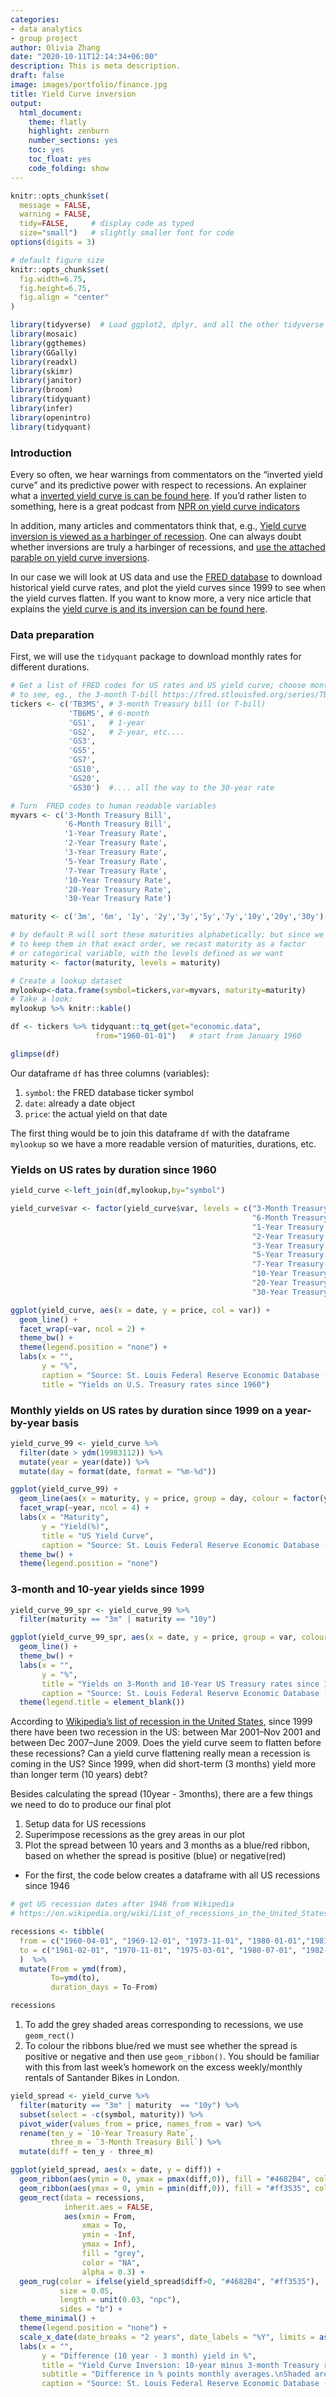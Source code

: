 ```yaml
---
categories:
- data analytics
- group project
author: Olivia Zhang
date: "2020-10-11T12:14:34+06:00"
description: This is meta description.
draft: false
image: images/portfolio/finance.jpg
title: Yield Curve inversion
output:
  html_document:
    theme: flatly
    highlight: zenburn
    number_sections: yes
    toc: yes
    toc_float: yes
    code_folding: show
---
```


```r
knitr::opts_chunk$set(
  message = FALSE, 
  warning = FALSE, 
  tidy=FALSE,     # display code as typed
  size="small")   # slightly smaller font for code
options(digits = 3)

# default figure size
knitr::opts_chunk$set(
  fig.width=6.75, 
  fig.height=6.75,
  fig.align = "center"
)
```


```r
library(tidyverse)  # Load ggplot2, dplyr, and all the other tidyverse packages
library(mosaic)
library(ggthemes)
library(GGally)
library(readxl)
library(skimr)
library(janitor)
library(broom)
library(tidyquant)
library(infer)
library(openintro)
library(tidyquant)
```

### Introduction
Every so often, we hear warnings from commentators on the "inverted yield curve" and its predictive power with respect to recessions. An explainer what a [inverted yield curve is can be found here](https://www.reuters.com/article/us-usa-economy-yieldcurve-explainer/explainer-what-is-an-inverted-yield-curve-idUSKBN1O50GA). If you'd rather listen to something, here is a great podcast from [NPR on yield curve indicators](https://www.podbean.com/media/share/dir-4zgj9-6aefd11)

In addition, many articles and commentators think that, e.g., [Yield curve inversion is viewed as a harbinger of recession](https://www.bloomberg.com/news/articles/2019-08-14/u-k-yield-curve-inverts-for-first-time-since-financial-crisis). One can always doubt whether inversions are truly a harbinger of recessions, and [use the attached parable on yield curve inversions](https://twitter.com/5_min_macro/status/1161627360946511873).

In our case we will look at US data and use the [FRED database](https://fred.stlouisfed.org/) to download historical yield curve rates, and plot the yield curves since 1999 to see when the yield curves flatten. If you want to know more, a very nice article that explains the [yield curve is and its inversion can be found here](https://fredblog.stlouisfed.org/2018/10/the-data-behind-the-fear-of-yield-curve-inversions/). 

### Data preparation
First, we will use the `tidyquant` package to download monthly rates for different durations. 

```r
# Get a list of FRED codes for US rates and US yield curve; choose monthly frequency
# to see, eg., the 3-month T-bill https://fred.stlouisfed.org/series/TB3MS
tickers <- c('TB3MS', # 3-month Treasury bill (or T-bill)
             'TB6MS', # 6-month
             'GS1',   # 1-year
             'GS2',   # 2-year, etc....
             'GS3',
             'GS5',
             'GS7',
             'GS10',
             'GS20',
             'GS30')  #.... all the way to the 30-year rate

# Turn  FRED codes to human readable variables
myvars <- c('3-Month Treasury Bill',
            '6-Month Treasury Bill',
            '1-Year Treasury Rate',
            '2-Year Treasury Rate',
            '3-Year Treasury Rate',
            '5-Year Treasury Rate',
            '7-Year Treasury Rate',
            '10-Year Treasury Rate',
            '20-Year Treasury Rate',
            '30-Year Treasury Rate')

maturity <- c('3m', '6m', '1y', '2y','3y','5y','7y','10y','20y','30y')

# by default R will sort these maturities alphabetically; but since we want
# to keep them in that exact order, we recast maturity as a factor 
# or categorical variable, with the levels defined as we want
maturity <- factor(maturity, levels = maturity)

# Create a lookup dataset
mylookup<-data.frame(symbol=tickers,var=myvars, maturity=maturity)
# Take a look:
mylookup %>% knitr::kable()

df <- tickers %>% tidyquant::tq_get(get="economic.data", 
                   from="1960-01-01")   # start from January 1960

glimpse(df)
```

Our dataframe `df` has three columns (variables):

1. `symbol`: the FRED database ticker symbol
2. `date`: already a date object
3. `price`: the actual yield on that date

The first thing would be to join this dataframe `df` with the dataframe `mylookup` so we have a more readable version of maturities, durations, etc.

### Yields on US rates by duration since 1960

```r

yield_curve <-left_join(df,mylookup,by="symbol") 

```

```r

yield_curve$var <- factor(yield_curve$var, levels = c("3-Month Treasury Bill",
                                                      "6-Month Treasury Bill",
                                                      "1-Year Treasury Rate",
                                                      "2-Year Treasury Rate",
                                                      "3-Year Treasury Rate",
                                                      "5-Year Treasury Rate",
                                                      "7-Year Treasury Rate",
                                                      "10-Year Treasury Rate",
                                                      "20-Year Treasury Rate",
                                                      "30-Year Treasury Rate"))

ggplot(yield_curve, aes(x = date, y = price, col = var)) +
  geom_line() +
  facet_wrap(~var, ncol = 2) +
  theme_bw() +
  theme(legend.position = "none") +
  labs(x = "",
       y = "%",
       caption = "Source: St. Louis Federal Reserve Economic Database (FRED)",
       title = "Yields on U.S. Treasury rates since 1960")

```

### Monthly yields on US rates by duration since 1999 on a year-by-year basis  

```r

yield_curve_99 <- yield_curve %>% 
  filter(date > ydm(19983112)) %>% 
  mutate(year = year(date)) %>% 
  mutate(day = format(date, format = "%m-%d"))

ggplot(yield_curve_99) +
  geom_line(aes(x = maturity, y = price, group = day, colour = factor(year))) +
  facet_wrap(~year, ncol = 4) +
  labs(x = "Maturity",
       y = "Yield(%)",
       title = "US Yield Curve",
       caption = "Source: St. Louis Federal Reserve Economic Database (FRED)") +
  theme_bw() +
  theme(legend.position = "none")

```

### 3-month and 10-year yields since 1999

```r

yield_curve_99_spr <- yield_curve_99 %>% 
  filter(maturity == "3m" | maturity == "10y")

ggplot(yield_curve_99_spr, aes(x = date, y = price, group = var, colour = var)) +
  geom_line() +
  theme_bw() +
  labs(x = "",
       y = "%",
       title = "Yields on 3-Month and 10-Year US Treasury rates since 1999",
       caption = "Source: St. Louis Federal Reserve Economic Database (FRED)") +
  theme(legend.title = element_blank())

```

According to [Wikipedia's list of recession in the United States](https://en.wikipedia.org/wiki/List_of_recessions_in_the_United_States), since 1999 there have been two recession in the US: between Mar 2001–Nov 2001 and between Dec 2007–June 2009. Does the yield curve seem to flatten before these recessions? Can a yield curve flattening really mean a recession is coming in the US? Since 1999, when did short-term (3 months) yield more than longer term (10 years) debt?


Besides calculating the spread (10year - 3months), there are a few things we need to do to produce our final plot

1. Setup data for US recessions 
2. Superimpose recessions as the grey areas in our plot
3. Plot the spread between 10 years and 3 months as a blue/red ribbon, based on whether the spread is positive (blue) or negative(red)


- For the first, the code below creates a dataframe with all US recessions since 1946

```r

# get US recession dates after 1946 from Wikipedia 
# https://en.wikipedia.org/wiki/List_of_recessions_in_the_United_States

recessions <- tibble(
  from = c("1960-04-01", "1969-12-01", "1973-11-01", "1980-01-01","1981-07-01", "1990-07-01", "2001-03-01", "2007-12-01"),  
  to = c("1961-02-01", "1970-11-01", "1975-03-01", "1980-07-01", "1982-11-01", "1991-03-01", "2001-11-01", "2009-06-01") 
  )  %>% 
  mutate(From = ymd(from), 
         To=ymd(to),
         duration_days = To-From)

recessions
```

1. To add the grey shaded areas corresponding to recessions, we use `geom_rect()`
2. To colour the ribbons blue/red we must see whether the spread is positive or negative and then use `geom_ribbon()`. You should be familiar with this from last week's homework on the excess weekly/monthly rentals of Santander Bikes in London.

```r

yield_spread <- yield_curve %>% 
  filter(maturity == "3m" | maturity  == "10y") %>% 
  subset(select = -c(symbol, maturity)) %>%
  pivot_wider(values_from = price, names_from = var) %>% 
  rename(ten_y = `10-Year Treasury Rate`,
         three_m = `3-Month Treasury Bill`) %>% 
  mutate(diff = ten_y - three_m)

ggplot(yield_spread, aes(x = date, y = diff)) +
  geom_ribbon(aes(ymin = 0, ymax = pmax(diff,0)), fill = "#4682B4", colour = "black", alpha = 0.5) +
  geom_ribbon(aes(ymax = 0, ymin = pmin(diff,0)), fill = "#ff3535", colour = "black", alpha = 0.5) +
  geom_rect(data = recessions,
            inherit.aes = FALSE,
            aes(xmin = From, 
                xmax = To, 
                ymin = -Inf, 
                ymax = Inf), 
                fill = "grey", 
                color = "NA",
                alpha = 0.3) +
  geom_rug(color = ifelse(yield_spread$diff>0, "#4682B4", "#ff3535"), 
           size = 0.05, 
           length = unit(0.03, "npc"),
           sides = "b") +
  theme_minimal() +
  theme(legend.position = "none") +
  scale_x_date(date_breaks = "2 years", date_labels = "%Y", limits = as.Date(c('1959-01-01', '2023-01-01'), format="%Y-%M-%D")) +
  labs(x = "",
       y = "Difference (10 year - 3 month) yield in %",
       title = "Yield Curve Inversion: 10-year minus 3-month Treasury rates",
       subtitle = "Difference in % points monthly averages.\nShaded areas correspond to recessions",
       caption = "Source: St. Louis Federal Reserve Economic Database (FRED)")

```